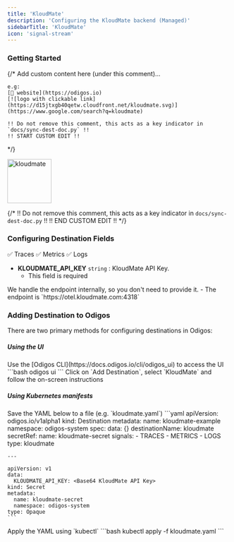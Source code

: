 ```yaml
---
title: 'KloudMate'
description: 'Configuring the KloudMate backend (Managed)'
sidebarTitle: 'KloudMate'
icon: 'signal-stream'
---
```


### Getting Started

{/*
    Add custom content here (under this comment)...

    e.g:
    [🔗 website](https://odigos.io)
    [![logo with clickable link](https://d15jtxgb40qetw.cloudfront.net/kloudmate.svg)](https://www.google.com/search?q=kloudmate)

    !! Do not remove this comment, this acts as a key indicator in `docs/sync-dest-doc.py` !!
    !! START CUSTOM EDIT !!
*/}

<img src='https://d15jtxgb40qetw.cloudfront.net/kloudmate.svg' alt='kloudmate' width="100" height="100" className="not-prose" />

{/*
    !! Do not remove this comment, this acts as a key indicator in `docs/sync-dest-doc.py` !!
    !! END CUSTOM EDIT !!
*/}

### Configuring Destination Fields

<Accordion title="Supported Signals:">
  ✅ Traces
  ✅ Metrics
  ✅ Logs
</Accordion>

- **KLOUDMATE_API_KEY** `string` : KloudMate API Key.
  - This field is required

<Note>
  We handle the endpoint internally, so you don't need to provide it.
  - The endpoint is `https://otel.kloudmate.com:4318`
</Note>

### Adding Destination to Odigos

There are two primary methods for configuring destinations in Odigos:

##### **Using the UI**

<Steps>
  <Step>
    Use the [Odigos CLI](https://docs.odigos.io/cli/odigos_ui) to access the UI
    ```bash
    odigos ui
    ```
  </Step>
  <Step>
    Click on `Add Destination`, select `KloudMate` and follow the on-screen instructions
  </Step>
</Steps>

##### **Using Kubernetes manifests**

<Steps>
  <Step>
    Save the YAML below to a file (e.g. `kloudmate.yaml`)
    ```yaml
    apiVersion: odigos.io/v1alpha1
    kind: Destination
    metadata:
      name: kloudmate-example
      namespace: odigos-system
    spec:
      data: {}
      destinationName: kloudmate
      secretRef:
        name: kloudmate-secret
      signals:
      - TRACES
      - METRICS
      - LOGS
      type: kloudmate

    ---

    apiVersion: v1
    data:
      KLOUDMATE_API_KEY: <Base64 KloudMate API Key>
    kind: Secret
    metadata:
      name: kloudmate-secret
      namespace: odigos-system
    type: Opaque
    ```
  </Step>
  <Step>
    Apply the YAML using `kubectl`
    ```bash
    kubectl apply -f kloudmate.yaml
    ```
  </Step>
</Steps>